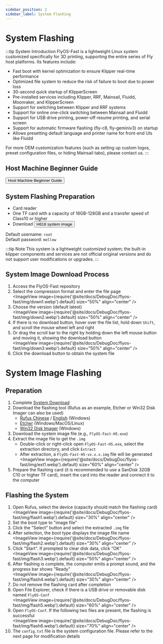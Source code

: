 ```yaml
---
sidebar_position: 2
sidebar_label: System Flashing
---
```



# System Flashing

:::tip System Introduction
FlyOS-Fast is a lightweight Linux system customized specifically for 3D printing, supporting the entire series of Fly host platforms. Its features include:

- Fast boot with kernel optimization to ensure Klipper real-time performance
- Optimized file system to reduce the risk of failure to boot due to power loss
- 30-second quick startup of KlipperScreen
- Pre-installed services including Klipper, RRF, Mainsail, Fluidd, Moonraker, and KlipperScreen
- Support for switching between Klipper and RRF systems
- Support for online one-click switching between Mainsail and Fluidd
- Support for USB drive printing, power-off resume printing, and serial screen
- Support for automatic firmware flashing (fly-c8, fly-geminiv3) on startup
- Allows presetting default language and printer name for front-end UIs like Fluidd

For more OEM customization features (such as setting up custom logos, preset configuration files, or hiding Mainsail tabs), please contact us.
:::

## Host Machine Beginner Guide

<Button variant="contained" disableElevation component="a" rel="noopener" href="/docs/DebugDoc/baodian/host/">Host Machine Beginner Guide</Button>

## System Flashing Preparation

- Card reader
- One TF card with a capacity of 16GB-128GB and a transfer speed of Class10 or higher
- Download <Button variant="contained" disableElevation component="a" rel="noopener" href="https://g-ofpa1390.coding.net/public-artifacts/3D-Printers/flyos-fast/packages">H618 system image</Button>

Default username: `root`  
Default password: `mellow`

:::tip Note
This system is a lightweight customized system; the built-in klipper components and services are not official original versions and do not support user modifications or upgrades.
:::

## System Image Download Process

1. Access the FlyOS-Fast repository
2. Select the compression format and enter the file page  
    <ImageView image={require('@site/docs/DebugDoc/flyos-fast/img/down1.webp').default} size="50%" align="center" />
3. Choose the version (default latest)  
    <ImageView image={require('@site/docs/DebugDoc/flyos-fast/img/down2.webp').default} size="50%" align="center" />
4. If there is no download button, hover over the file list, hold down `Shift`, and scroll the mouse wheel left and right
5. Or drag the scroll bar to the right by holding down the left mouse button and moving it, showing the download button  
    <ImageView image={require('@site/docs/DebugDoc/flyos-fast/img/down3.webp').default} size="50%" align="center" />
6. Click the download button to obtain the system file

# System Image Flashing

## Preparation

1. Complete [System Download](https://g-ofpa1390.coding.net/public-artifacts/3D-Printers/flyos-fast/packages)
2. Download the flashing tool (Rufus as an example, Etcher or Win32 Disk Imager can also be used)
    - [Rufus Chinese](https://rufus.ie/zh/#download) / [English](https://rufus.ie/en/#download) (Windows)
    - [Etcher](https://etcher.balena.io/#download-etcher) (Windows/MacOS/Linux)
    - [Win32 Disk Imager](https://sourceforge.net/projects/win32diskimager/) (Windows)
3. Download the system image file (e.g., `FlyOS-Fast-H5.exe`)
4. Extract the image file to get the `.img`
    - Double-click or right-click open `FlyOS-Fast-H5.exe`, select the extraction directory, and click `Extract`
    - After extraction, a `FlyOS-Fast-H5-vx.x.x.img` file will be generated  
      <ImageView image={require('@site/docs/DebugDoc/flyos-fast/img/ext1.webp').default} size="60%" align="center" />
5. Prepare the flashing card (it is recommended to use a SanDisk 32GB C10 or higher TF card), insert the card into the reader and connect it to the computer

## Flashing the System

1. Open Rufus, select the device (capacity should match the flashing card)  
    <ImageView image={require('@site/docs/DebugDoc/flyos-fast/img/flash1.webp').default} size="30%" align="center" />
2. Set the boot type to "image file"
3. Click the "Select" button and select the extracted `.img` file
4. After selection, the boot type displays the image file name  
    <ImageView image={require('@site/docs/DebugDoc/flyos-fast/img/flash2.webp').default} size="30%" align="center" />
5. Click "Start". If prompted to clear disk data, click "OK"  
    <ImageView image={require('@site/docs/DebugDoc/flyos-fast/img/flash3.webp').default} size="50%" align="center" />
6. After flashing is complete, the computer emits a prompt sound, and the progress bar shows "Ready"  
    <ImageView image={require('@site/docs/DebugDoc/flyos-fast/img/flash4.webp').default} size="30%" align="center" />
7. Do not remove the flashing card after completion
8. Open File Explorer, check if there is a USB drive or removable disk named `FlyOS-Conf`  
    <ImageView image={require('@site/docs/DebugDoc/flyos-fast/img/flash5.webp').default} size="60%" align="center" />
9. Open `FlyOS-Conf`. If the following two files are present, the flashing is successful  
    <ImageView image={require('@site/docs/DebugDoc/flyos-fast/img/flash6.webp').default} size="70%" align="center" />
10. The `config.txt` file is the system configuration file. Please refer to the next page for modification details
